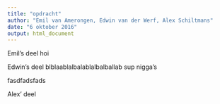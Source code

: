 ```yaml
---
title: "opdracht"
author: "Emil van Amerongen, Edwin van der Werf, Alex Schiltmans"
date: "6 oktober 2016"
output: html_document
---
```



Emil's deel
hoi















Edwin's deel blblaablalbalablalbalballab
sup nigga's 


fasdfadsfads







Alex' deel